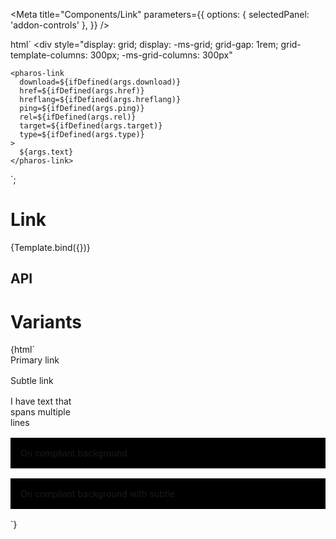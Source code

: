 

<Meta
  title="Components/Link"
  parameters={{
    options: { selectedPanel: 'addon-controls' },
  }}
/>

  html` <div
    style="display: grid; display: -ms-grid; grid-gap: 1rem; grid-template-columns: 300px; -ms-grid-columns: 300px"
  >
    <pharos-link
      download=${ifDefined(args.download)}
      href=${ifDefined(args.href)}
      hreflang=${ifDefined(args.hreflang)}
      ping=${ifDefined(args.ping)}
      rel=${ifDefined(args.rel)}
      target=${ifDefined(args.target)}
      type=${ifDefined(args.type)}
    >
      ${args.text}
    </pharos-link>
  </div>`;

# Link

<GuidelineLink path="link" />

<Canvas withToolbar>
  <Story
    name="Base"
    args={{
      text: 'I am a link',
      href: '#',
    }}
  >
    {Template.bind({})}
  </Story>
</Canvas>

## API

<ArgsTable of="pharos-link" />

# Variants

<Canvas withToolbar>
  <Story name="Variants">
    {html`
      <div style="margin-bottom: 1rem">
        <pharos-link name="primary" href="#">Primary link</pharos-link>
      </div>
      <div style="margin-bottom: 1rem">
        <pharos-link name="subtle" href="#" subtle>Subtle link</pharos-link>
      </div>
      <div style="width:100px; margin-bottom: 1rem">
        <pharos-link name="multi" href="#">I have text that spans multiple lines</pharos-link>
      </div>
      <div style="background-color: #000000; padding: 1rem; margin-bottom: 1rem">
        <pharos-link name="on-background" href="#" on-background
          >On compliant background</pharos-link
        >
      </div>
      <div style="background-color: #000000; padding: 1rem; margin-bottom: 1rem">
        <pharos-link name="on-background-subtle" href="#" on-background subtle
          >On compliant background with subtle</pharos-link
        >
      </div>
    `}
  </Story>
</Canvas>
